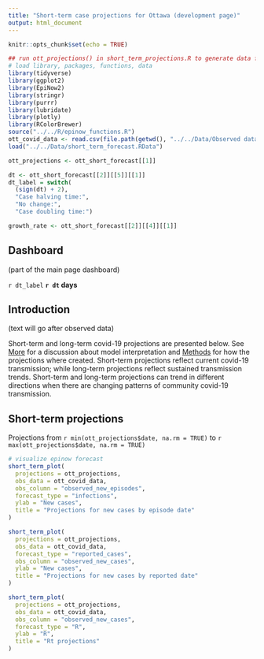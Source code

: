 ```yaml
---
title: "Short-term case projections for Ottawa (development page)"
output: html_document
---
```


```r
knitr::opts_chunk$set(echo = TRUE)
```

```r
## run ott_projections() in short_term_projections.R to generate data for plots
# load library, packages, functions, data
library(tidyverse)
library(ggplot2)
library(EpiNow2)
library(stringr)
library(purrr)
library(lubridate)
library(plotly)
library(RColorBrewer)
source("../../R/epinow_functions.R")
ott_covid_data <- read.csv(file.path(getwd(), "../../Data/Observed data/OPH_Observed_COVID_Data.csv"))
load("../../Data/short_term_forecast.RData")

ott_projections <- ott_short_forecast[[1]]

dt <- ott_short_forecast[[2]][[5]][[1]]
dt_label = switch( 
  (sign(dt) + 2),
  "Case halving time:",
  "No change:",
  "Case doubling time:")

growth_rate <- ott_short_forecast[[2]][[4]][[1]]
```

## Dashboard 

(part of the main page dashboard)

`r dt_label` **`r dt` days**

## Introduction 

(text will go after observed data)

Short-term and long-term covid-19 projections are presented below. See [More](more) for a discussion about model interpretation and [Methods](methods) for how the projections where created. Short-term projections reflect current covid-19 transmission; while long-term projections reflect sustained transmission trends. Short-term and long-term projections can trend in different directions when there are changing patterns of community covid-19 transmission. 

## Short-term projections

Projections from `r min(ott_projections$date, na.rm = TRUE)` to `r max(ott_projections$date, na.rm = TRUE)`

```r
# visualize epinow forecast
short_term_plot(
  projections = ott_projections,
  obs_data = ott_covid_data,
  obs_column = "observed_new_episodes",
  forecast_type = "infections",
  ylab = "New cases",
  title = "Projections for new cases by episode date"
)

short_term_plot(
  projections = ott_projections,
  obs_data = ott_covid_data,
  forecast_type = "reported_cases",
  obs_column = "observed_new_cases",
  ylab = "New cases",
  title = "Projections for new cases by reported date"
)

short_term_plot(
  projections = ott_projections,
  obs_data = ott_covid_data,
  obs_column = "observed_new_cases",
  forecast_type = "R",
  ylab = "R",
  title = "Rt projections"
)
```